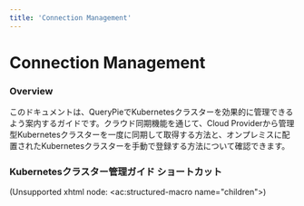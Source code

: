 ```yaml
---
title: 'Connection Management'
---
```


# Connection Management

### Overview

このドキュメントは、QueryPieでKubernetesクラスターを効果的に管理できるよう案内するガイドです。クラウド同期機能を通じて、Cloud Providerから管理型Kubernetesクラスターを一度に同期して取得する方法と、オンプレミスに配置されたKubernetesクラスターを手動で登録する方法について確認できます。


### Kubernetesクラスター管理ガイド ショートカット

(Unsupported xhtml node: &lt;ac:structured-macro name="children"&gt;)
